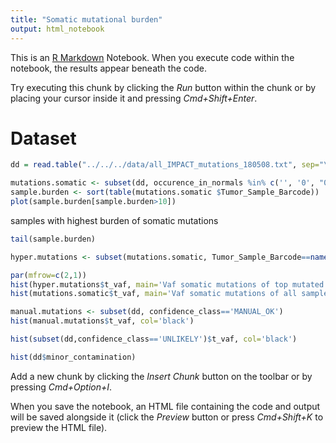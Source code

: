 ```yaml
---
title: "Somatic mutational burden"
output: html_notebook
---
```


This is an [R Markdown](http://rmarkdown.rstudio.com) Notebook. When you execute code within the notebook, the results appear beneath the code. 

Try executing this chunk by clicking the *Run* button within the chunk or by placing your cursor inside it and pressing *Cmd+Shift+Enter*. 

# Dataset

```r
dd = read.table("../../../data/all_IMPACT_mutations_180508.txt", sep="\t", stringsAsFactors=F, header=T)
```


```r
mutations.somatic <- subset(dd, occurence_in_normals %in% c('', '0', "0;0"))
sample.burden <- sort(table(mutations.somatic $Tumor_Sample_Barcode))
plot(sample.burden[sample.burden>10])

```


samples with highest burden of somatic mutations
```r
tail(sample.burden)
```

```r
hyper.mutations <- subset(mutations.somatic, Tumor_Sample_Barcode==names(tail(sample.burden, n=1)))
```

```r
par(mfrow=c(2,1))
hist(hyper.mutations$t_vaf, main='Vaf somatic mutations of top mutated sample', col='black')
hist(mutations.somatic$t_vaf, main='Vaf somatic mutations of all samples', col='black')
```

```r
manual.mutations <- subset(dd, confidence_class=='MANUAL_OK')
hist(manual.mutations$t_vaf, col='black')
```

```r
hist(subset(dd,confidence_class=='UNLIKELY')$t_vaf, col='black')
```
```r
hist(dd$minor_contamination)
```

Add a new chunk by clicking the *Insert Chunk* button on the toolbar or by pressing *Cmd+Option+I*.

When you save the notebook, an HTML file containing the code and output will be saved alongside it (click the *Preview* button or press *Cmd+Shift+K* to preview the HTML file).

